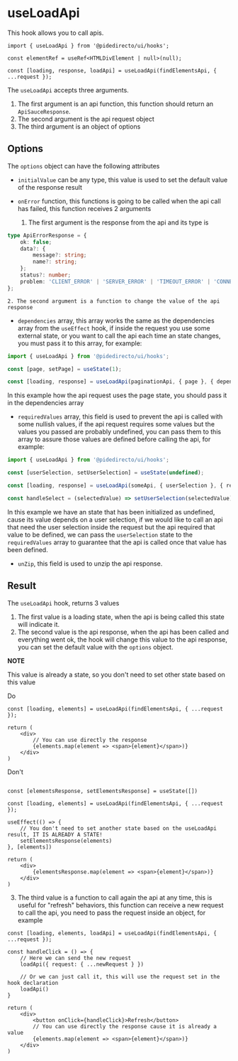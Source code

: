

<Meta title='hooks/useLoadApi' />

# useLoadApi

This hook allows you to call apis.

```tsx
import { useLoadApi } from '@pidedirecto/ui/hooks';

const elementRef = useRef<HTMLDivElement | null>(null);

const [loading, response, loadApi] = useLoadApi(findElementsApi, { ...request });
```

The `useLoadApi` accepts three arguments.

1. The first argument is an api function, this function should return an `ApiSauceResponse`.
2. The second argument is the api request object
3. The third argument is an object of options

## Options

The `options` object can have the following attributes

-   `initialValue` can be any type, this value is used to set the default value of the response result
-   `onError` function, this functions is going to be called when the api call has failed, this function receives 2 arguments

    1. The first argument is the response from the api and its type is

```ts
type ApiErrorResponse = {
    ok: false;
    data?: {
        message?: string;
        name?: string;
    };
    status?: number;
    problem: 'CLIENT_ERROR' | 'SERVER_ERROR' | 'TIMEOUT_ERROR' | 'CONNECTION_ERROR' | 'NETWORK_ERROR' | 'CANCEL_ERROR';
};
```

    2. The second argument is a function to change the value of the api response

-   `dependencies` array, this array works the same as the dependencies array from the `useEffect` hook, if inside the request
    you use some external state, or you want to call the api each time an state changes, you must pass it to this array, for example:

```ts
import { useLoadApi } from '@pidedirecto/ui/hooks';

const [page, setPage] = useState(1);

const [loading, response] = useLoadApi(paginationApi, { page }, { dependencies: [page] });
```

In this example how the api request uses the page state, you should pass it in the dependencies array

-   `requiredValues` array, this field is used to prevent the api is called with some nullish values, if the api request requires some values but
    the values you passed are probably undefined, you can pass them to this array to assure those values are defined before calling the api, for example:

```ts
import { useLoadApi } from '@pidedirecto/ui/hooks';

const [userSelection, setUserSelection] = useState(undefined);

const [loading, response] = useLoadApi(someApi, { userSelection }, { requiredValues: [userSelection], dependencies: [userSelection] });

const handleSelect = (selectedValue) => setUserSelection(selectedValue);
```

In this example we have an state that has been initialized as undefined, cause its value depends on a user selection, if we would like to call an api
that need the user selection inside the request but the api required that value to be defined, we can pass the `userSelection` state to the
`requiredValues` array to guarantee that the api is called once that value has been defined.

-   `unZip`, this field is used to unzip the api response.

## Result

The `useLoadApi` hook, returns 3 values

1. The first value is a loading state, when the api is being called this state will indicate it.
2. The second value is the api response, when the api has been called and everything went ok, the hook will change this value to the api response,
   you can set the default value with the `options` object.

**NOTE**

This value is already a state, so you don't need to set other state based on this value

Do

```tsx
const [loading, elements] = useLoadApi(findElementsApi, { ...request });

return (
    <div>
        // You can use directly the response
        {elements.map(element => <span>{element}</span>)}
    </div>
)
```

Don't

```tsx

const [elementsResponse, setElementsResponse] = useState([])

const [loading, elements] = useLoadApi(findElementsApi, { ...request });

useEffect(() => {
    // You don't need to set another state based on the useLoadApi result, IT IS ALREADY A STATE!
    setElementsResponse(elements)
}, [elements])

return (
    <div>
        {elementsResponse.map(element => <span>{element}</span>)}
    </div>
)
```

3. The third value is a function to call again the api at any time, this is useful for "refresh" behaviors, this function can receive a new request to call the api,
   you need to pass the request inside an object, for example

```tsx
const [loading, elements, loadApi] = useLoadApi(findElementsApi, { ...request });

const handleClick = () => {
    // Here we can send the new request
    loadApi({ request: { ...newRequest } })

    // Or we can just call it, this will use the request set in the hook declaration
    loadApi()
}

return (
    <div>
        <button onClick={handleClick}>Refresh</button>
        // You can use directly the response cause it is already a value
        {elements.map(element => <span>{element}</span>)}
    </div>
)
```
